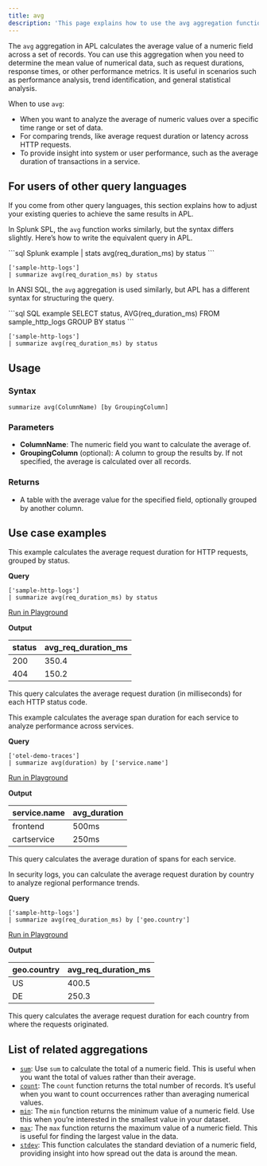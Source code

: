 ```yaml
---
title: avg
description: 'This page explains how to use the avg aggregation function in APL.'
---
```


The `avg` aggregation in APL calculates the average value of a numeric field across a set of records. You can use this aggregation when you need to determine the mean value of numerical data, such as request durations, response times, or other performance metrics. It is useful in scenarios such as performance analysis, trend identification, and general statistical analysis.

When to use `avg`:

- When you want to analyze the average of numeric values over a specific time range or set of data.
- For comparing trends, like average request duration or latency across HTTP requests.
- To provide insight into system or user performance, such as the average duration of transactions in a service.

## For users of other query languages

If you come from other query languages, this section explains how to adjust your existing queries to achieve the same results in APL.

<AccordionGroup>
<Accordion title="Splunk SPL users">

In Splunk SPL, the `avg` function works similarly, but the syntax differs slightly. Here’s how to write the equivalent query in APL.

<CodeGroup>
```sql Splunk example
| stats avg(req_duration_ms) by status
```

```kusto APL equivalent
['sample-http-logs']
| summarize avg(req_duration_ms) by status
```
</CodeGroup>

</Accordion>
<Accordion title="ANSI SQL users">

In ANSI SQL, the `avg` aggregation is used similarly, but APL has a different syntax for structuring the query.

<CodeGroup>
```sql SQL example
SELECT status, AVG(req_duration_ms)
FROM sample_http_logs
GROUP BY status
```

```kusto APL equivalent
['sample-http-logs']
| summarize avg(req_duration_ms) by status
```
</CodeGroup>

</Accordion>
</AccordionGroup>

## Usage

### Syntax

```kusto
summarize avg(ColumnName) [by GroupingColumn]
```

### Parameters

- **ColumnName**: The numeric field you want to calculate the average of.
- **GroupingColumn** (optional): A column to group the results by. If not specified, the average is calculated over all records.

### Returns

- A table with the average value for the specified field, optionally grouped by another column.

## Use case examples

<Tabs>
<Tab title="Log analysis">

This example calculates the average request duration for HTTP requests, grouped by status.

**Query**

```kusto
['sample-http-logs']
| summarize avg(req_duration_ms) by status
```

[Run in Playground](https://play.axiom.co/axiom-play-qf1k/explorer?initForm=%7B%22apl%22%3A%22%5B'sample-http-logs'%5D%5Cn%7C%20summarize%20avg(req_duration_ms)%20by%20status%22%7D)

**Output**

| status | avg_req_duration_ms |
|--------|---------------------|
| 200    | 350.4               |
| 404    | 150.2               |

This query calculates the average request duration (in milliseconds) for each HTTP status code.

</Tab>
<Tab title="OpenTelemetry traces">

This example calculates the average span duration for each service to analyze performance across services.

**Query**

```kusto
['otel-demo-traces']
| summarize avg(duration) by ['service.name']
```

[Run in Playground](https://play.axiom.co/axiom-play-qf1k/explorer?initForm=%7B%22apl%22%3A%22%5B'otel-demo-traces'%5D%5Cn%7C%20summarize%20avg(duration)%20by%20%5B'service.name'%5D%22%7D)

**Output**

| service.name          | avg_duration |
|-----------------------|--------------|
| frontend              | 500ms        |
| cartservice           | 250ms        |

This query calculates the average duration of spans for each service.

</Tab>
<Tab title="Security logs">

In security logs, you can calculate the average request duration by country to analyze regional performance trends.

**Query**

```kusto
['sample-http-logs']
| summarize avg(req_duration_ms) by ['geo.country']
```

[Run in Playground](https://play.axiom.co/axiom-play-qf1k/explorer?initForm=%7B%22apl%22%3A%22%5B'sample-http-logs'%5D%5Cn%7C%20summarize%20avg(req_duration_ms)%20by%20%5B'geo.country'%5D%22%7D)

**Output**

| geo.country | avg_req_duration_ms |
|-------------|---------------------|
| US          | 400.5               |
| DE          | 250.3               |

This query calculates the average request duration for each country from where the requests originated.

</Tab>
</Tabs>

## List of related aggregations

- [`sum`](/apl/aggregation-function/sum): Use `sum` to calculate the total of a numeric field. This is useful when you want the total of values rather than their average.
- [`count`](/apl/aggregation-function/count): The `count` function returns the total number of records. It’s useful when you want to count occurrences rather than averaging numerical values.
- [`min`](/apl/aggregation-function/min): The `min` function returns the minimum value of a numeric field. Use this when you’re interested in the smallest value in your dataset.
- [`max`](/apl/aggregation-function/max): The `max` function returns the maximum value of a numeric field. This is useful for finding the largest value in the data.
- [`stdev`](/apl/aggregation-function/stdev): This function calculates the standard deviation of a numeric field, providing insight into how spread out the data is around the mean.